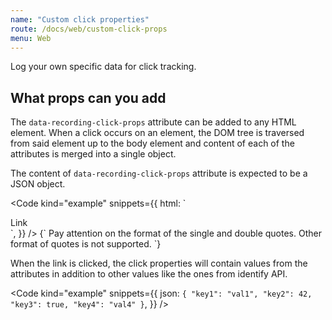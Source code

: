 ```yaml
---
name: "Custom click properties"
route: /docs/web/custom-click-props
menu: Web
---
```



<Title>Custom click properties</Title>
<Subtitle>Log your own specific data for click tracking.</Subtitle>

## What props can you add

The `data-recording-click-props` attribute can be added to any HTML element. When a click occurs on an element, the DOM tree is traversed from said element up to the body element and content of each of the attributes is merged into a single object.

The content of `data-recording-click-props` attribute is expected to be a JSON object.

<Code
  kind="example"
  snippets={{
    html: `
<div data-recording-click-props='{"key1":"val1","key2":42,"key3":true}'>
    <a data-recording-click-props='{"key4":"val4"}'>
        Link
    </a>
</div>
`,
  }}
/>


<TextBlock kind="important">
{`
Pay attention on the format of the single and double quotes. Other format of quotes is not supported.
`}
</TextBlock>

When the link is clicked, the click properties will contain values from the attributes in addition to other values like the ones from identify API.

<Code
  kind="example"
  snippets={{
    json: `
{
   "key1": "val1",
   "key2": 42,
   "key3": true,
   "key4": "val4"
}
`,
  }}
/>
